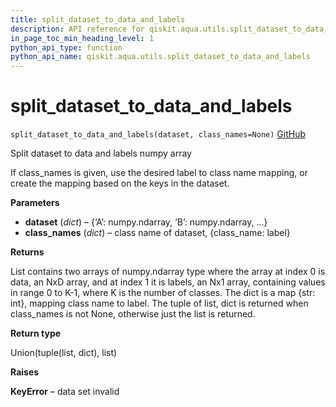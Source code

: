 ```yaml
---
title: split_dataset_to_data_and_labels
description: API reference for qiskit.aqua.utils.split_dataset_to_data_and_labels
in_page_toc_min_heading_level: 1
python_api_type: function
python_api_name: qiskit.aqua.utils.split_dataset_to_data_and_labels
---
```


# split\_dataset\_to\_data\_and\_labels

<span id="qiskit.aqua.utils.split_dataset_to_data_and_labels" />

`split_dataset_to_data_and_labels(dataset, class_names=None)` [GitHub](https://github.com/qiskit-community/qiskit-aqua/tree/stable/0.7/qiskit/aqua/utils/dataset_helper.py "view source code")

Split dataset to data and labels numpy array

If class\_names is given, use the desired label to class name mapping, or create the mapping based on the keys in the dataset.

**Parameters**

*   **dataset** (*dict*) – \{‘A’: numpy.ndarray, ‘B’: numpy.ndarray, …}
*   **class\_names** (*dict*) – class name of dataset, \{class\_name: label}

**Returns**

List contains two arrays of numpy.ndarray type where the array at index 0 is data, an NxD array, and at index 1 it is labels, an Nx1 array, containing values in range 0 to K-1, where K is the number of classes. The dict is a map \{str: int}, mapping class name to label. The tuple of list, dict is returned when class\_names is not None, otherwise just the list is returned.

**Return type**

Union(tuple(list, dict), list)

**Raises**

**KeyError** – data set invalid

